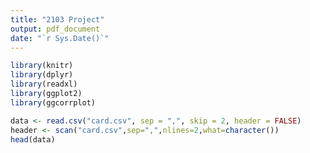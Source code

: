 ```yaml
---
title: "2103 Project"
output: pdf_document
date: "`r Sys.Date()`"
---
```


```r
library(knitr)
library(dplyr)
library(readxl)
library(ggplot2)
library(ggcorrplot)
```

```r
data <- read.csv("card.csv", sep = ",", skip = 2, header = FALSE)
header <- scan("card.csv",sep=",",nlines=2,what=character())
head(data)
```
